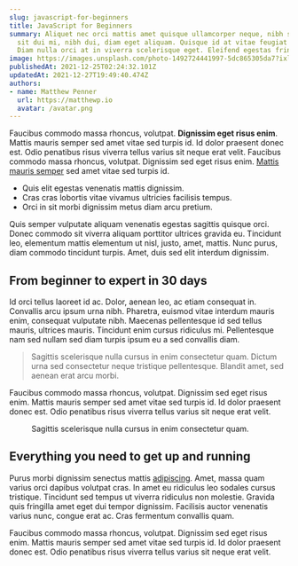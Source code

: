 ```yaml
---
slug: javascript-for-beginners
title: JavaScript for Beginners
summary: Aliquet nec orci mattis amet quisque ullamcorper neque, nibh sem. At arcu,
  sit dui mi, nibh dui, diam eget aliquam. Quisque id at vitae feugiat egestas ac.
  Diam nulla orci at in viverra scelerisque eget. Eleifend egestas fringilla sapien.
image: https://images.unsplash.com/photo-1492724441997-5dc865305da7?ixlib=rb-1.2.1&ixid=eyJhcHBfaWQiOjEyMDd9&auto=format&fit=crop&w=1679&q=80
publishedAt: 2021-12-25T02:24:32.101Z
updatedAt: 2021-12-27T19:49:40.474Z
authors:
- name: Matthew Penner
  url: https://matthewp.io
  avatar: /avatar.png
---
```


Faucibus commodo massa rhoncus, volutpat. **Dignissim eget risus enim**.  Mattis mauris semper sed amet vitae sed turpis
id.  Id dolor praesent donec est.  Odio penatibus risus viverra tellus varius sit neque erat velit. Faucibus commodo
massa rhoncus, volutpat.  Dignissim sed eget risus enim. [Mattis mauris semper](#) sed amet vitae sed turpis id.

- Quis elit egestas venenatis mattis dignissim.
- Cras cras lobortis vitae vivamus ultricies facilisis tempus.
- Orci in sit morbi dignissim metus diam arcu pretium.

Quis semper vulputate aliquam venenatis egestas sagittis quisque orci.  Donec commodo sit viverra aliquam porttitor
ultrices gravida eu.  Tincidunt leo, elementum mattis elementum ut nisl, justo, amet, mattis.  Nunc purus, diam commodo
tincidunt turpis.  Amet, duis sed elit interdum dignissim.

## From beginner to expert in 30 days

Id orci tellus laoreet id ac.  Dolor, aenean leo, ac etiam consequat in.  Convallis arcu ipsum urna nibh.  Pharetra,
euismod vitae interdum mauris enim, consequat vulputate nibh.  Maecenas pellentesque id sed tellus mauris, ultrices
mauris.  Tincidunt enim cursus ridiculus mi.  Pellentesque nam sed nullam sed diam turpis ipsum eu a sed convallis diam.

> Sagittis scelerisque nulla cursus in enim consectetur quam.  Dictum urna sed consectetur neque tristique pellentesque.
> Blandit amet, sed aenean erat arcu morbi.

Faucibus commodo massa rhoncus, volutpat.  Dignissim sed eget risus enim.  Mattis mauris semper sed amet vitae sed
turpis id.  Id dolor praesent donec est.  Odio penatibus risus viverra tellus varius sit neque erat velit.

<figure>
    <img
        className="w-full rounded-lg"
        src="https://images.unsplash.com/photo-1500648767791-00dcc994a43e?ixlib=rb-1.2.1&auto=format&fit=facearea&w=1310&h=873&q=80&facepad=3"
        alt=""
        width={1310}
        height={873}
    />
    <figcaption>
        Sagittis scelerisque nulla cursus in enim consectetur quam.
    </figcaption>
</figure>

## Everything you need to get up and running

Purus morbi dignissim senectus mattis [adipiscing](#).  Amet, massa quam varius orci dapibus volutpat cras.  In amet eu
ridiculus leo sodales cursus tristique.  Tincidunt sed tempus ut viverra ridiculus non molestie.  Gravida quis fringilla
amet eget dui tempor dignissim.  Facilisis auctor venenatis varius nunc, congue erat ac.  Cras fermentum convallis quam.

Faucibus commodo massa rhoncus, volutpat.  Dignissim sed eget risus enim.  Mattis mauris semper sed amet vitae sed
turpis id.  Id dolor praesent donec est.  Odio penatibus risus viverra tellus varius sit neque erat velit.